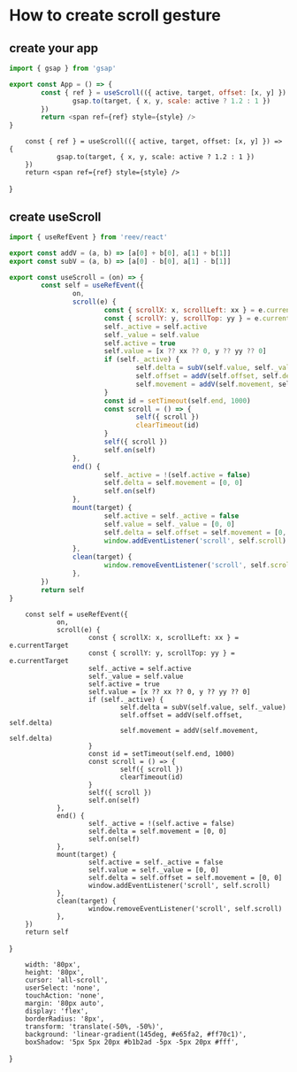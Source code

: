 # How to create scroll gesture

## create your app

```js
import { gsap } from 'gsap'

export const App = () => {
        const { ref } = useScroll(({ active, target, offset: [x, y] }) => {
                gsap.to(target, { x, y, scale: active ? 1.2 : 1 })
        })
        return <span ref={ref} style={style} />
}
```


        const { ref } = useScroll(({ active, target, offset: [x, y] }) => {
                gsap.to(target, { x, y, scale: active ? 1.2 : 1 })
        })
        return <span ref={ref} style={style} />
}

<App />

## create useScroll

```js
import { useRefEvent } from 'reev/react'

export const addV = (a, b) => [a[0] + b[0], a[1] + b[1]]
export const subV = (a, b) => [a[0] - b[0], a[1] - b[1]]

export const useScroll = (on) => {
        const self = useRefEvent({
                on,
                scroll(e) {
                        const { scrollX: x, scrollLeft: xx } = e.currentTarget
                        const { scrollY: y, scrollTop: yy } = e.currentTarget
                        self._active = self.active
                        self._value = self.value
                        self.active = true
                        self.value = [x ?? xx ?? 0, y ?? yy ?? 0]
                        if (self._active) {
                                self.delta = subV(self.value, self._value)
                                self.offset = addV(self.offset, self.delta)
                                self.movement = addV(self.movement, self.delta)
                        }
                        const id = setTimeout(self.end, 1000)
                        const scroll = () => {
                                self({ scroll })
                                clearTimeout(id)
                        }
                        self({ scroll })
                        self.on(self)
                },
                end() {
                        self._active = !(self.active = false)
                        self.delta = self.movement = [0, 0]
                        self.on(self)
                },
                mount(target) {
                        self.active = self._active = false
                        self.value = self._value = [0, 0]
                        self.delta = self.offset = self.movement = [0, 0]
                        window.addEventListener('scroll', self.scroll)
                },
                clean(target) {
                        window.removeEventListener('scroll', self.scroll)
                },
        })
        return self
}
```



        const self = useRefEvent({
                on,
                scroll(e) {
                        const { scrollX: x, scrollLeft: xx } = e.currentTarget
                        const { scrollY: y, scrollTop: yy } = e.currentTarget
                        self._active = self.active
                        self._value = self.value
                        self.active = true
                        self.value = [x ?? xx ?? 0, y ?? yy ?? 0]
                        if (self._active) {
                                self.delta = subV(self.value, self._value)
                                self.offset = addV(self.offset, self.delta)
                                self.movement = addV(self.movement, self.delta)
                        }
                        const id = setTimeout(self.end, 1000)
                        const scroll = () => {
                                self({ scroll })
                                clearTimeout(id)
                        }
                        self({ scroll })
                        self.on(self)
                },
                end() {
                        self._active = !(self.active = false)
                        self.delta = self.movement = [0, 0]
                        self.on(self)
                },
                mount(target) {
                        self.active = self._active = false
                        self.value = self._value = [0, 0]
                        self.delta = self.offset = self.movement = [0, 0]
                        window.addEventListener('scroll', self.scroll)
                },
                clean(target) {
                        window.removeEventListener('scroll', self.scroll)
                },
        })
        return self
}

        width: '80px',
        height: '80px',
        cursor: 'all-scroll',
        userSelect: 'none',
        touchAction: 'none',
        margin: '80px auto',
        display: 'flex',
        borderRadius: '8px',
        transform: 'translate(-50%, -50%)',
        background: 'linear-gradient(145deg, #e65fa2, #ff70c1)',
        boxShadow: '5px 5px 20px #b1b2ad -5px -5px 20px #fff',
}
